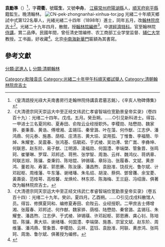 {{明清人物信息框
| 姓名 = 袁勵準
| 圖片名稱= 
| 圖片大小 =
| 圖片說明 = 
| 最高職務 = 
| 國家 = 大清
| 爵位 =
| 籍貫 = [[江蘇|江蘇]][[常州府|常州府]][[陽湖縣|陽湖縣]]
| 族裔 = 
| 字號 = 字荷衢，號玨生，又號中舟
| 諡號 =
| 出生日期 = 光緒庚辰十二月二十四日（1881年1月23日）
| 出生地點 =
| 逝世日期 = 乙亥正月十五〔{{dda|1935|2|18|1881|1|23}}〕
| 逝世地點 =
| 府邸 =
| 墓葬 = 
| 配偶 = 汪氏
| 親屬 = 曾祖[[袁俊_(道光九年進士)|袁俊]]（道光九年己丑科進士）；祖[[袁績懋|袁績懋]]（道光二十七年丁未科榜眼）；外祖父[[曾咏|曾咏]]（道光二十四年甲辰科進士）；父[[袁學昌|袁學昌]]（光緒五年己卯科舉人），母[[曾懿|曾懿]]
| 出身 = 
*  出身
| 經歷 = 
| 著作 =  
*
*
*
}}
'''袁勵準'''（{{bd|1881年|1月23日|1935年|2月18日|catIdx=Yuan}}）<ref>〈皇清誥授光祿大夫南書房行走翰林院侍講袁君墓志銘〉，《辛亥人物碑傳集》</ref>，字'''荷衢'''，號'''玨生'''，又號'''中舟'''， [[江蘇|江蘇]][[常州府|常州府]][[陽湖縣|陽湖縣]]人，[[順天府|順天府]][[宛平縣|宛平縣]]籍監生。晚清翰林。
[[File:CN-pek-zhongnanhai-xinhua-tor.jpg|thumb]]
光緒二十年順天鄉試中式第122名舉人，光緒光緒二十四年（1898年）進士，同年五月，改[[翰林院|翰林院]][[庶吉士|庶吉士]]<ref>《大清德宗同天崇运大中至正经文纬武仁孝睿智端俭宽勤景皇帝实录》（卷四百十九）：光绪二十四年。戊戌。五月。癸丑朔。……○引见新科进士。得旨、一甲进士三名夏同和、夏寿田、俞陛云业经授职外。李稷勋、陆懋勋、魏家骅、姜秉善、黄诰、傅增湘、孟锡珏、秦曾潞、叶在藻、何作猷、江志伊、潘鸿鼎、何元泰、施愚、荫桓、庄清吉、黄大埙、梁用孤、丁惟鲁、李福簡、华焯、朱耀奎、吴震春、张鸿基、伍毓崧、于式棱、吴功溥、曾广嵩、李彝坤、何联恩、赵东阶、易子猷、江明源、淩福勋、何国澧、李端棨、管象晋、张鸣珂、崔肇琳、罗琛、邓邦述、蒋熊、张学智、周渤、云祥、魏鸿仪、蒋炳章、阿联志琮、陈骧、查秉钧、陈培锟、钟锡璜、章际治、张履春、文斌、黄彦鸿、董若洵、寿富、郭恩赓、陈汝康、潘昌煦、袁励准、饶叔光、鲁尔斌、计邓起枢、周维藩、牛东藩、谢绪璠、朱名炤、胡浚、蔡侗、鄧曾彠、余宝菱、黃壽袞、范桂萼、高桂馨、龙焕纶、林东郊、陈海梅、王兰庭、冯绍唐、俱著改为翰林院庶吉士。</ref>。光緒二十九年四月，散館，授[[翰林院|翰林院]][[編修|編修]]<ref>《大清德宗同天崇运大中至正经文纬武仁孝睿智端俭宽勤景皇帝实录》（卷五百十四）：光绪二十九年。癸卯。夏四月。乙酉朔。……○引见戊戌科散馆人员。得旨、修撰夏同和、编修夏寿田、俞陛云、业经授职。二甲庶吉士傅增湘、张履春、邓邦述、何作猷、魏家骅、荫桓、陆懋勋、秦曾潞、孟锡珏、朱耀奎、潘昌煦、江志伊、于式棱、钟锡璜、许邓起枢、郭恩赓、龚心钊、陈培锟、陈骧、黄大埙、谢绪璠、何国澧、李端棨、施愚、宗室文斌、赵东阶、周维藩、潘鸿鼎、管象晋、李稷勋、云祥、蓝钰、袁励准、阿联、黄彦鸿、张鸣珂、周渤、鲁尔斌、俱著授为编修。</ref>。中選[[經濟特科|經濟特科]]。官至翰林院[[侍講|侍講]]，賞二品俸。民國年間，曾任清史馆编修、农工商部工业学堂监督、[[辅仁大学|辅仁大学]]教授。工书画，好收藏<ref>{{cite news|title=清代北京汉人进士考|url=http://jyzh.bjedu.cn/jysh/2010-10-15/882.html|accessdate=2013-08-12|newspaper=北京教育志编纂委员会办公室|archiveurl=https://web.archive.org/web/20131203020805/http://jyzh.bjedu.cn/jysh/2010-10-15/882.html|archivedate=2013-12-03|deadurl=yes}}</ref>。北京[[中南海|中南海]][[新華門|新華門]]匾額為其書寫。

==參考文獻==
{{reflist|2}}

{{光緒二十四年戊戌科殿試金榜}}
{{光緒二十九年癸卯經濟特科}}

{{Authority control}}

{{DEFAULTSORT:Yuan袁}}
[[分類:武進人|分類:武進人]]
[[分類:袁姓|L]]
[[Category:毗陵袁氏|Category:毗陵袁氏]]
[[Category:光緒二十年甲午科順天鄉試舉人|Category:光緒二十年甲午科順天鄉試舉人]]
[[Category:清朝翰林院庶吉士|Category:清朝翰林院庶吉士]]
[[分類:清朝翰林|分類:清朝翰林]]